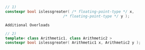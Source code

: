 ```cpp
// 1)
constexpr bool islessgreater( /* floating-point-type */ x,
                          /* floating-point-type */ y );
```

`Additional Overloads`

```cpp
// 2)
template< class Arithmetic1, class Arithmetic2 >
constexpr bool islessgreater( Arithmetic1 x, Arithmetic2 y );
```